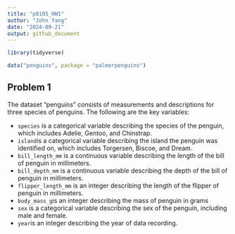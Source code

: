```yaml
---
title: "p8105_HW1"
author: "John Yang"
date: "2024-09-21"
output: github_document
---
```


```r
library(tidyverse)
```

```r
data("penguins", package = "palmerpenguins")
```

## Problem 1
The dataset "penguins" consists of measurements and descriptions for three species of penguins. The following are the key variables:

  * `species` is a categorical variable describing the species of the penguin, which includes Adelie, Gentoo, and Chinstrap.
  * `island`is a categorical variable describing the island the penguin was identified on, which includes Torgersen, Biscoe, and Dream.
  * `bill_length_mm` is a continuous variable describing the length of the bill of penguin in millimeters.
  * `bill_depth_mm` is a continuous variable describing the depth of the bill of penguin in millimeters.
  * `flipper_length_mm` is an integer describing the length of the flipper of penguin in millimeters.
  * `body_mass_g`is an integer describing the mass of penguin in grams 
  * `sex` is a categorical variable describing the sex of the penguin, including male and female.
  * `year`is an integer describing the year of data recording.


